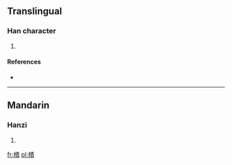 ==Translingual==

===Han character===
{{Han char|rn=75|rad=木|as=11|sn=15|four=4598<sub>6</sub>|canj=木手一金 (DQMC)}}

# {{defn|Han|sort=木11}}

====References====
* {{Han ref|kx=0549.210|dkj=15420|dj=0937.160|hdz=21272.030|uh=6A0D|ud=27149|bh=E5E3|bd=58851}}

----

==Mandarin==

===Hanzi===
{{cmn-hanzi|pin=[[jī]] ([[ji1]])|wg=chi<sup>1</sup>}}

# {{defn|Mandarin|sort=木11}}

[[fr:樍]]
[[pl:樍]]